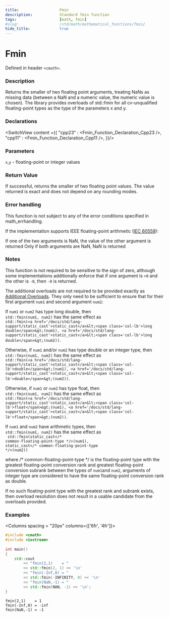 ```yaml
---
title:                  Fmin
description:            Standard fmin function
tags:                   [math, fmin]
#slug:                  /std/math/mathematical_functions/fmin/
hide_title:             true
---
```





# Fmin

Defined in header `<cmath>`.

### Description

Returns the smaller of two floating point arguments, treating NaNs as missing data (between a NaN and a numeric value, the numeric value is chosen). 
The library provides overloads of std::fmin for all cv-unqualified floating-point types as the type of the parameters x and y.


### Declarations

<SwitchView content ={{
    "cpp23" : <Fmin_Function_Declaration_Cpp23 />,
    "cpp11" : <Fmin_Function_Declaration_Cpp11 />,
}}/>


### Parameters
    
`x`,`y` - floating-point or integer values

### Return Value

If successful, returns the smaller of two floating point values. The value returned is exact and does not depend on any rounding modes.

### Error handling
This function is not subject to any of the error conditions specified in math_errhandling.

If the implementation supports IEEE floating-point arithmetic (<a href='https://www.iso.org/standard/80985.html'>IEC 60559</a>):

If one of the two arguments is NaN, the value of the other argument is returned
Only if both arguments are NaN, NaN is returned


### Notes
This function is not required to be sensitive to the sign of zero, 
although some implementations additionally enforce that if one argument is `+0` and the other is `-0`, then `-0` is returned.

The additional overloads are not required to be provided exactly as <a href='#declarations'>Additional Overloads</a>. 
They only need to be sufficient to ensure that for their first argument `num1` and second argument `num2`:

If `num1` or `num2` has type <span class='col-lb'>long double</span>, then  <br/>
`std::fmin(num1, num2)` has the same effect as  <br/>
`std::fmin(<a href='/docs/std/lang-support/static_cast'>static_cast</a>&lt;<span class='col-lb'>long double</span>&gt;(num1), <a href='/docs/std/lang-support/static_cast'>static_cast</a>&lt;<span class='col-lb'>long double</span>&gt;(num2))`.

Otherwise, if `num1` and/or `num2` has type <span class='col-lb'>double</span> or an integer type, then  <br/>
`std::fmin(num1, num2)` has the same effect as  <br/>
`std::fmin(<a href='/docs/std/lang-support/static_cast'>static_cast</a>&lt;<span class='col-lb'>double</span>&gt;(num1), <a href='/docs/std/lang-support/static_cast'>static_cast</a>&lt;<span class='col-lb'>double</span>&gt;(num2))`.

Otherwise, if `num1` or `num2` has type <span class='col-lb'>float</span>, then  <br/>
`std::fmin(num1, num2)` has the same effect as  <br/>
`std::fmin(<a href='/docs/std/lang-support/static_cast'>static_cast</a>&lt;<span class='col-lb'>float</span>&gt;(num1), <a href='/docs/std/lang-support/static_cast'>static_cast</a>&lt;<span class='col-lb'>float</span>&gt;(num2))`. <Until v='cpp23'></Until>

If `num1` and `num2` have arithmetic types, then  <br/>
`std::fmin(num1, num2)` has the same effect as  <br/> <code> std::fmin(static_cast&lt;<span class='col-d'>/\* common-floating-point-type \*/</span>&gt;(num1), static_cast&lt;<span class='col-d'>/\* common-floating-point-type \*/</span>&gt;(num2)) </code>

where <span class='col-d'>/\* common-floating-point-type \*/</span> is the floating-point type with the greatest floating-point conversion rank and greatest 
floating-point conversion subrank between the types of `num1`and `num2`, arguments of integer type are considered to have the same floating-point conversion rank as <span class='col-lb'>double</span>.

If no such floating-point type with the greatest rank and subrank exists, then overload resolution does not result in a usable candidate from the overloads provided.


### Examples



<Columns spacing = "20px" columns={['6fr', '4fr']}>
<div>

```cpp
#include <cmath>
#include <iostream>
 
int main()
{
    std::cout 
        << "fmin(2,1)    = " 
        << std::fmin(2, 1) << '\n'
        << "fmin(-Inf,0) = " 
        << std::fmin(-INFINITY, 0) << '\n'
        << "fmin(NaN,-1) = " 
        << std::fmin(NAN, -1) << '\n';
}
```

</div>

<div>

```plaintext title="Result"
fmin(2,1)    = 1
fmin(-Inf,0) = -inf
fmin(NaN,-1) = -1
```

</div>
</Columns>